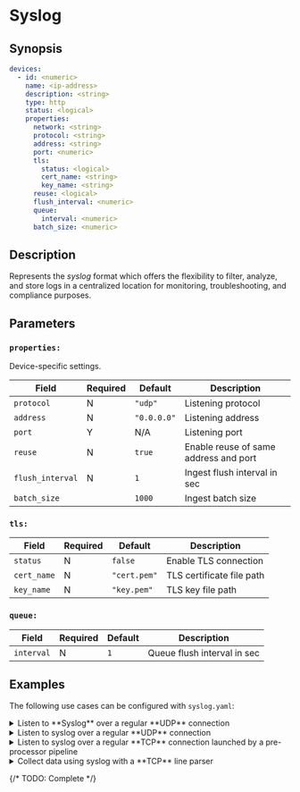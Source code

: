 
# Syslog

## Synopsis

```yaml {5}
devices:
  - id: <numeric>
    name: <ip-address>
    description: <string>
    type: http
    status: <logical>
    properties:
      network: <string>
      protocol: <string>
      address: <string>
      port: <numeric>
      tls:
        status: <logical>
        cert_name: <string>
        key_name: <string>
      reuse: <logical>
      flush_interval: <numeric>
      queue:
        interval: <numeric>
      batch_size: <numeric>
```

## Description

Represents the _syslog_ format which offers the flexibility to filter, analyze, and store logs in a centralized location for monitoring, troubleshooting, and compliance purposes.

## Parameters

<BasicConfig />

### `properties:`

Device-specific settings.

|Field|Required|Default|Description|
|---|---|---|---|
|`protocol`|N|`"udp"`|Listening protocol|
|`address`|N|`"0.0.0.0"`|Listening address|
|`port`|Y|N/A|Listening port|
|`reuse`|N|`true`|Enable reuse of same address and port|
|`flush_interval`|N|`1`|Ingest flush interval in sec|
|`batch_size`||`1000`|Ingest batch size|

### `tls:`

|Field|Required|Default|Description|
|---|---|---|---|
|`status`|N|`false`|Enable TLS connection|
|`cert_name`|N|`"cert.pem"`|TLS certificate file path|
|`key_name`|N|`"key.pem"`|TLS key file path|

### `queue:`

|Field|Required|Default|Description|
|---|---|---|---|
|`interval`|N|`1`|Queue flush interval in sec|

## Examples

The following use cases can be configured with `syslog.yaml`:

<details>
<summary>Listen to **Syslog** over a regular **UDP** connection</summary>
```yaml
devices:
  id: {0..9}+
  name: "<some-name>"
  type: syslog
  properties:
    address: "0.0.0.0"
    port: 514
```
</details>

<details>
<summary>Listen to syslog over a regular **UDP** connection</summary>
```yaml
```
</details>

<details>
<summary>Listen to syslog over a regular **TCP** connection launched by a pre-processor pipeline</summary>
```yaml
```
</details>

<details>
<summary>Collect data using syslog with a **TCP** line parser</summary>
```yaml
```
</details>

{/* TODO: Complete */}